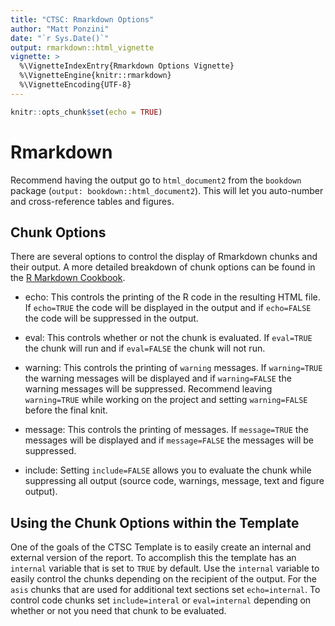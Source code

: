 ```yaml
---
title: "CTSC: Rmarkdown Options"
author: "Matt Ponzini"
date: "`r Sys.Date()`"
output: rmarkdown::html_vignette
vignette: >
  %\VignetteIndexEntry{Rmarkdown Options Vignette}
  %\VignetteEngine{knitr::rmarkdown}
  %\VignetteEncoding{UTF-8}
---
```


```r
knitr::opts_chunk$set(echo = TRUE)
```

# Rmarkdown 

Recommend having the output go to `html_document2` from the `bookdown` package (`output: bookdown::html_document2`). This will let you auto-number and cross-reference tables and figures.

## Chunk Options  

There are several options to control the display of Rmarkdown chunks and their output. A more detailed breakdown of chunk options can be found in the [R Markdown Cookbook](https://bookdown.org/yihui/rmarkdown-cookbook/chunk-options.html).

* echo: This controls the printing of the R code in the resulting HTML file. If `echo=TRUE` the code will be displayed in the output and if `echo=FALSE` the code will be suppressed in the output.

* eval: This controls whether or not the chunk is evaluated. If `eval=TRUE` the chunk will run and if `eval=FALSE` the chunk will not run.

* warning: This controls the printing of `warning` messages. If `warning=TRUE` the warning messages will be displayed and if `warning=FALSE` the warning messages will be suppressed. Recommend leaving `warning=TRUE` while working on the project and setting `warning=FALSE` before the final knit. 

* message: This controls the printing of messages. If `message=TRUE` the messages will be displayed and if `message=FALSE` the messages will be suppressed.

* include: Setting `include=FALSE` allows you to evaluate the chunk while suppressing all output (source code, warnings, message, text and figure output). 


## Using the Chunk Options within the Template  

One of the goals of the CTSC Template is to easily create an internal and external version of the report. To accomplish this the template has an `internal` variable that is set to `TRUE` by default. Use the `internal` variable to easily control the chunks depending on the recipient of the output. For the `asis` chunks that are used for additional text sections set `echo=internal`. To control code chunks set `include=interal` or `eval=internal` depending on whether or not you need that chunk to be evaluated.